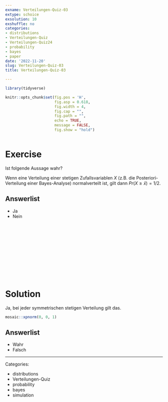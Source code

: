 ```yaml
---
exname: Verteilungen-Quiz-03
extype: schoice
exsolution: 10
exshuffle: no
categories:
- distributions
- Verteilungen-Quiz
- Verteilungen-Quiz24
- probability
- bayes
- paper
date: '2022-11-20'
slug: Verteilungen-Quiz-03
title: Verteilungen-Quiz-03

---
```





```r
library(tidyverse)
```


```r
knitr::opts_chunk$set(fig.pos = 'H',
                      fig.asp = 0.618,
                      fig.width = 4,
                      fig.cap = "", 
                      fig.path = "",
                      echo = TRUE,
                      message = FALSE,
                      fig.show = "hold")



```






# Exercise

Ist folgende Aussage wahr?

Wenn eine Verteilung einer stetigen Zufallsvariablen $X$ (z.B. die Posteriori-Verteilung einer Bayes-Analyse) 
normalverteilt ist, gilt dann $Pr(X \ge\bar{x}) = 1/2$.


Answerlist
----------
* Ja
* Nein



</br>
</br>
</br>
</br>
</br>
</br>
</br>
</br>
</br>
</br>

# Solution

Ja, bei jeder symmetrischen stetigen Verteilung gilt das.


```r
mosaic::xpnorm(0, 0, 1)

```



Answerlist
----------


* Wahr
* Falsch





---

Categories: 

- distributions
- Verteilungen-Quiz
- probability
- bayes
- simulation

